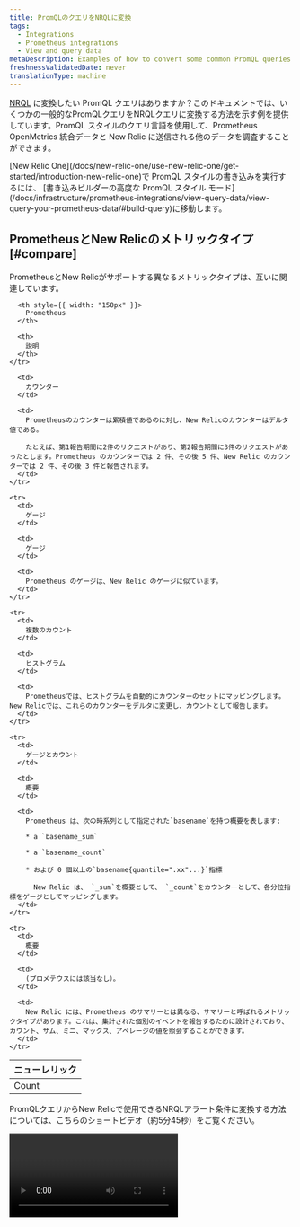 ```yaml
---
title: PromQLのクエリをNRQLに変換
tags:
  - Integrations
  - Prometheus integrations
  - View and query data
metaDescription: Examples of how to convert some common PromQL queries for your Prometheus OpenMetrics integration to an equivalent NRQL metric query in New Relic.
freshnessValidatedDate: never
translationType: machine
---
```


[NRQL](/docs/query-data/nrql-new-relic-query-language/getting-started/introduction-nrql) に変換したい PromQL クエリはありますか？このドキュメントでは、いくつかの一般的なPromQLクエリをNRQLクエリに変換する方法を示す例を提供しています。PromQL スタイルのクエリ言語を使用して、Prometheus OpenMetrics 統合データと New Relic に送信される他のデータを調査することができます。

<Callout variant="tip">
  [New Relic One](/docs/new-relic-one/use-new-relic-one/get-started/introduction-new-relic-one)で PromQL スタイルの書き込みを実行するには、 [書き込みビルダーの高度な PromQL スタイル モード](/docs/infrastructure/prometheus-integrations/view-query-data/view-query-your-prometheus-data/#build-query)に移動します。
</Callout>

## PrometheusとNew Relicのメトリックタイプ [#compare]

PrometheusとNew Relicがサポートする異なるメトリックタイプは、互いに関連しています。

<table>
  <thead>
    <tr>
      <th style={{ width: "150px" }}>
        ニューレリック
      </th>

      <th style={{ width: "150px" }}>
        Prometheus
      </th>

      <th>
        説明
      </th>
    </tr>
  </thead>

  <tbody>
    <tr>
      <td>
        Count
      </td>

      <td>
        カウンター
      </td>

      <td>
        Prometheusのカウンターは累積値であるのに対し、New Relicのカウンターはデルタ値である。

        たとえば、第1報告期間に2件のリクエストがあり、第2報告期間に3件のリクエストがあったとします。Prometheus のカウンターでは 2 件、その後 5 件、New Relic のカウンターでは 2 件、その後 3 件と報告されます。
      </td>
    </tr>

    <tr>
      <td>
        ゲージ
      </td>

      <td>
        ゲージ
      </td>

      <td>
        Prometheus のゲージは、New Relic のゲージに似ています。
      </td>
    </tr>

    <tr>
      <td>
        複数のカウント
      </td>

      <td>
        ヒストグラム
      </td>

      <td>
        Prometheusでは、ヒストグラムを自動的にカウンターのセットにマッピングします。New Relicでは、これらのカウンターをデルタに変更し、カウントとして報告します。
      </td>
    </tr>

    <tr>
      <td>
        ゲージとカウント
      </td>

      <td>
        概要
      </td>

      <td>
        Prometheus は、次の時系列として指定された`basename`を持つ概要を表します:

        * a `basename_sum`

        * a `basename_count`

        * および 0 個以上の`basename{quantile=".xx"...}`指標

          New Relic は、 `_sum`を概要として、 `_count`をカウンターとして、各分位指標をゲージとしてマッピングします。
      </td>
    </tr>

    <tr>
      <td>
        概要
      </td>

      <td>
        (プロメテウスには該当なし）。
      </td>

      <td>
        New Relic には、Prometheus のサマリーとは異なる、サマリーと呼ばれるメトリックタイプがあります。これは、集計された個別のイベントを報告するために設計されており、カウント、サム、ミニ、マックス、アベレージの値を照会することができます。
      </td>
    </tr>
  </tbody>
</table>

PromQLクエリからNew Relicで使用できるNRQLアラート条件に変換する方法については、こちらのショートビデオ（約5分45秒）をご覧ください。

<Video id="oFBJY3OSvLM" type="youtube" />

## NRQLとPromQLスタイルのクエリのマッピング [#explore-data]

<Callout variant="tip">
  New Relic PromQL スタイルの書き込みをNRQLにどのように変換するかを確認するには、[書き込みビルダーの PromQL スタイル タブ](#prom-ql-example)に書き込みを書いてから、 [NRQLタブ](/docs/chart-builder/use-chart-builder/choose-data/use-advanced-nrql-mode-specify-data)に切り替えます。
</Callout>

この表は、データを探索する際のNRQLと当社のPromQLスタイルのクエリのマッピングを示しています。より詳細なコンテキスト情報については、 [例](#prom-ql-example) を参照してください。

<table>
  <thead>
    <tr>
      <th style={{ width: "300px" }}>
        説明
      </th>

      <th>
        NRQLとPromQLスタイルのクエリのマッピング
      </th>
    </tr>
  </thead>

  <tbody>
    <tr>
      <td>
        <DNT>
          **Search for attributes:**
        </DNT>

        `container_memory_usage_bytes`メトリックの属性を調べます。
      </td>

      <td>
        * プロムQL。

          ```promql
          container_memory_usage_bytes
          ```

        * NRQL。

          ```sql
          FROM Metric SELECT keyset() WHERE metricName = 'container_memory_usage_bytes'
          ```
      </td>
    </tr>

    <tr>
      <td>
        <DNT>
          **Find attribute&apos;s value:**
        </DNT>

        一意の`id`属性の`container_memory_usage_bytes`メトリックの現在の値を調べます。
      </td>

      <td>
        * プロムQL。

          ```promql
          sum(container_memory_usage_bytes) by (id)
          ```

        * NRQL。

          ```sql
          FROM Metric SELECT sum(container_memory_usage_bytes) FACET id
          ```
      </td>
    </tr>

    <tr>
      <td>
        <DNT>
          **Visualize the attribute&apos;s value:**
        </DNT>

        指定された`id`属性値を持つ`container_memory_usage_bytes`メトリックの値をグラフ化します。
      </td>

      <td>
        * プロムQL。

          ```promql
          container_memory_usage_bytes{id="/"}
          ```

        * NRQL。

          ```sql
          FROM Metric SELECT latest(container_memory_usage_bytes) WHERE id = '/' TIMESERIES
          ```
      </td>
    </tr>
  </tbody>
</table>

<CollapserGroup>
  <Collapser id="prom-ql-example" title="PromQLスタイルのクエリの例">
    <DNT>
      **1. Start your query.**
    </DNT>

    PromQLで特定のメトリックについてデータを調査する場合、例えば、コンテナ使用量によるメモリのバイト数など、次のようなクエリから始めることができます。

    ```promql
    container_memory_usage_bytes
    ```

    これにより、入力メトリクスのすべての一意のメトリクス時系列がグラフ化されます。

    <DNT>
      **2. Filter the query results.**
    </DNT>

    データを確認するには、クエリ引数をさらに追加して、メトリクスの時系列の数を絞り込むことができます。 たとえば、 `id`が`/`である時系列のみが必要な場合、PromQL スタイルのクエリは次のようになります。

    ```promql
    container_memory_usage_bytes{id="/"}
    ```

    <img src="/images/infrastructure_screenshot-crop_promql-query.webp" style={{ width: '100%' }} />

    <figcaption>
      <DNT>**PromQL-style example:**</DNT> データをフィルタリングするには、次の PromQL スタイルのクエリを実行します。 <DNT>container\_memory\_usage\_bytesid=&quot;/&quot;.</DNT>
    </figcaption>
  </Collapser>

  <Collapser id="nrql-query-example" title="NRQLクエリの例">
    <DNT>
      **1. Query available metrics.**
    </DNT>

    データを調べるには、まず利用可能なすべてのメトリクスを見ることから始めます。次の NRQL クエリを使用します。

    ```sql
    FROM Metric SELECT uniques(metricName)
    ```

    <DNT>
      **2. Find unique attributes.**
    </DNT>

    `container_memory_usage_bytes`など、確認したい指標が見つかったら、次のクエリを使用して一意の属性を見つけることができます。

    ```sql
    FROM Metric SELECT keyset() WHERE metricName = 'container_memory_usage_bytes'
    ```

    結果は、利用可能な各属性のキーと値のタイプ（文字列、ブーリアン、数値）が表示されます。

    <DNT>
      **3. Aggregate and chart the metrics.**
    </DNT>

    NRQL を使用してメトリクスをグラフ化するには、まず集計関数が必要です。たとえば、ゲージには`latest` 、カウントには`sum` 、サマリーには`average`を使用できます。

    次のグラフに示すように、すべての一意の時系列は、デフォルトで 1 つの一意の時系列に集約されます。

    <img src="/images/infrastructure_screenshot-crop_nrql-query-example.webp" style={{width: '100%'}} />

    <figcaption>
      <DNT>**[one.newrelic.com &gt; All capabilities](https://one.newrelic.com/all-capabilities) &amp;gt; Query your data**</DNT>: この例は、実行後に表示されるデータを示しています FROM Metric SELECT keyset() WHERE metricName = &apos;container\_memory\_usage\_bytes&apos;。
    </figcaption>

    <DNT>
      **4. View metrics by ID.**
    </DNT>

    さまざまな`id`値を持つ一意の Metrics 時系列を表示するには、次のクエリを実行します。

    ```sql
    FROM Metric SELECT latest(container_memory_usage_bytes) FACET id
    ```

    <img src="/images/infrastructure_screenshot-crop_metric-id.webp" style={{width: '100%'}} />

    <figcaption>
      <DNT>**[one.newrelic.com &gt; All capabilities](https://one.newrelic.com/all-capabilities) &amp;gt; Query your data**</DNT>: この例は、実行後に表示されるデータを示しています FROM Metric SELECT latest(container\_memory\_usage\_bytes) FACET id。
    </figcaption>

    <DNT>
      **5. Add the selected ID to the query.**
    </DNT>

    次に、 `id`値を選択して NRQL `WHERE`句に入れることができます。

    ```sql
    FROM Metric SELECT latest(container_memory_usage_bytes) WHERE id = "/" TIMESERIES
    ```

    <img src="/images/infrastructure_screenshot-crop_add-selected-id.webp" style={{width: '100%'}} />

    <figcaption>
      <DNT>**[one.newrelic.com &gt; All capabilities](https://one.newrelic.com/all-capabilities) &amp;gt; Query your data**</DNT>: この例では、 `From Metric select latest(container_memory_usage_bytes) where id = "/" TIMESERIES`実行した後に表示されるデータを示します。
    </figcaption>
  </Collapser>
</CollapserGroup>

## フィルターの例 [#filter-data]

当社の PromQL スタイルのクエリ言語とNRQLどちらも、一意の metricus 時系列の数を絞り込む構文を提供します。

* PromQL-styleでは、括弧を使ってフィルタリングを行います。
* NRQL は`WHERE`句を使用します。

以下に、クエリの例を示します。

<table>
  <thead>
    <tr>
      <th style={{ width: "250px" }}>
        説明
      </th>

      <th>
        PromQLスタイルとNRQLクエリ
      </th>
    </tr>
  </thead>

  <tbody>
    <tr>
      <td>
        特定の値を持つデータを選択する。
      </td>

      <td>
        * プロムQL。

          ```promql
          go_memstats_heap_alloc_bytes{job="apiserver", instance="1234"})
          ```

        * NRQL。

          NRQL で特定の値を持つデータのみを選択するには、 `=`で`WHERE`句を使用します。この例では、すべてのデータが、ジョブとハンドラーに対して選択された値を持っている必要があります。

          ```sql
          FROM Metric SELECT latest(go_memstats_heap_alloc_bytes) WHERE job = 'apiserver' AND instance = '1234' TIMESERIES
          ```
      </td>
    </tr>

    <tr>
      <td>
        複数の値を持つデータを選択します。
      </td>

      <td>
        * プロムQL。

          ```promql
          go_memstats_heap_alloc_bytes{environment=~"staging|testing|development",method!="GET"}
          ```

        * NRQL。

          NRQL では、 `in`句を使用して属性の複数の値を選択し、 `!=`記号を使用してリストされている値以外のすべての値を選択します。この例では、環境は`staging` 、 `testing`または`development`にすることができ、メソッドは`GET`にすることはできません。

          ```sql
          FROM Metric SELECT latest(go_memstats_heap_alloc_bytes) 
          WHERE environment IN ('staging', 'testing', 'development') 
          AND method != 'GET' TIMESERIES
          ```
      </td>
    </tr>

    <tr>
      <td>
        部分的な文字列の値を使ってデータを選択します。
      </td>

      <td>
        * プロムQL。

          ```promql
          go_memstats_heap_alloc_bytes{job=~"api.*"}
          ```

        * NRQL。

          NRQL では、 `LIKE`句を使用して文字列値の一部を照合します。この例では、ジョブ属性が`api`で始まるすべてのデータが返されます。

          ```sql
          FROM Metric SELECT latest(go_memstats_heap_alloc_bytes) WHERE job LIKE 'api%' TIMESERIES
          ```
      </td>
    </tr>
  </tbody>
</table>

## PromQLスタイルからNRQLクエリの例 [#examples]

以下のPromQLスタイルのクエリを、NRQLクエリでシミュレートすることができます。

<table>
  <thead>
    <tr>
      <th style={{ width: "250px" }}>
        説明
      </th>

      <th>
        PromQLスタイルとNRQLクエリ
      </th>
    </tr>
  </thead>

  <tbody>
    <tr>
      <td>
        `http_request_total`メトリックの最後の 1 分間の 1 秒あたりのレートを測定します。
      </td>

      <td>
        * プロムQL。

          ```promql
          sum(rate(http_requests_total[1m]))
          ```

        * NRQL。

          ```sql
          FROM Metric SELECT rate(sum(http_request_total), 1 second) TIMESERIES 1 minute
          ```
      </td>
    </tr>

    <tr>
      <td>
        2つの指標の差をグラフにして、1024で割ります。
      </td>

      <td>
        * プロムQL。

          ```promql
          (instance_memory_limit_bytes - instance_memory_usage_bytes) / 1024
          ```

        * NRQL。

          ```sql
          FROM Metric SELECT (latest(instance_memory_limit_bytes) - latest(instance_memory_usage_bytes)) / 1024 TIMESERIES
          ```
      </td>
    </tr>

    <tr>
      <td>
        各ハンドラーの30秒毎の合計レートを記入してください。
      </td>

      <td>
        * プロムQL。

          ```promql
          sum(rate(http_requests_total[30s])) by (handler)
          ```

        * NRQL。

          ```sql
          FROM Metric SELECT rate(sum(http_requests_total), 30 seconds) FACET handler TIMESERIES
          ```
      </td>
    </tr>

    <tr>
      <td>
        インスタンスの名前が`foo`で、 `fstype`が`ext4`または`xfs`のいずれかである 2 つのメトリックの違いをグラフ化します。
      </td>

      <td>
        * プロムQL。

          ```promql
          (node_filesystem_free_bytes{instance='foo',fstype=~"ext4|xfs"} / node_filesystem_size_bytes{instance='foo',fstype=~"ext4|xfs"})
          ```

        * NRQL。

          ```sql
          FROM Metric SELECT latest(node_filesystem_free_bytes) / latest(node_filesystem_size_bytes) 
          WHERE instance = 'foo' AND fstype IN ('ext4', 'xfs')
          ```
      </td>
    </tr>
  </tbody>
</table>